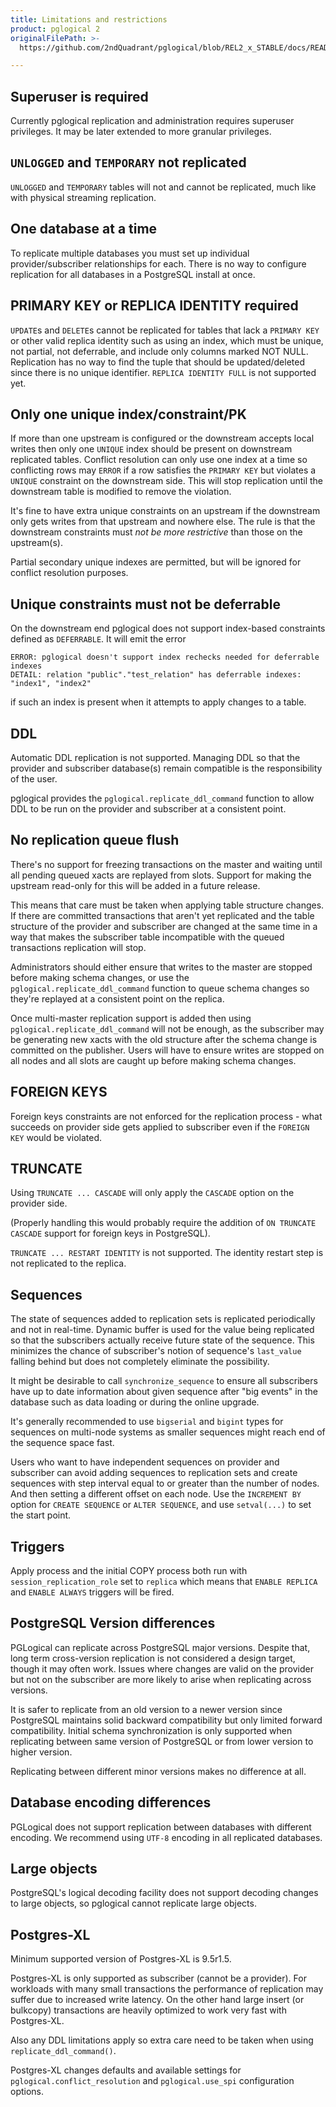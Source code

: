```yaml
---
title: Limitations and restrictions
product: pglogical 2
originalFilePath: >-
  https://github.com/2ndQuadrant/pglogical/blob/REL2_x_STABLE/docs/README.md?plain=1#L769-#L938

---
```


## Superuser is required

Currently pglogical replication and administration requires superuser
privileges. It may be later extended to more granular privileges.

## `UNLOGGED` and `TEMPORARY` not replicated

`UNLOGGED` and `TEMPORARY` tables will not and cannot be replicated, much like
with physical streaming replication.

## One database at a time

To replicate multiple databases you must set up individual provider/subscriber
relationships for each. There is no way to configure replication for all databases
in a PostgreSQL install at once.

## PRIMARY KEY or REPLICA IDENTITY required

`UPDATE`s and `DELETE`s cannot be replicated for tables that lack a `PRIMARY
KEY` or other valid replica identity such as using an index, which must be unique,
not partial, not deferrable, and include only columns marked NOT NULL.
Replication has no way to find the tuple that should be updated/deleted since
there is no unique identifier.
`REPLICA IDENTITY FULL` is not supported yet.

## Only one unique index/constraint/PK

If more than one upstream is configured or the downstream accepts local writes
then only one `UNIQUE` index should be present on downstream replicated tables.
Conflict resolution can only use one index at a time so conflicting rows may
`ERROR` if a row satisfies the `PRIMARY KEY` but violates a `UNIQUE` constraint
on the downstream side. This will stop replication until the downstream table
is modified to remove the violation.

It's fine to have extra unique constraints on an upstream if the downstream only
gets writes from that upstream and nowhere else. The rule is that the downstream
constraints must *not be more restrictive* than those on the upstream(s).

Partial secondary unique indexes are permitted, but will be ignored for
conflict resolution purposes.

## Unique constraints must not be deferrable

On the downstream end pglogical does not support index-based constraints
defined as `DEFERRABLE`. It will emit the error

```
ERROR: pglogical doesn't support index rechecks needed for deferrable indexes
DETAIL: relation "public"."test_relation" has deferrable indexes: "index1", "index2"
```

if such an index is present when it attempts to apply changes to a table.

## DDL

Automatic DDL replication is not supported. Managing DDL so that the provider and
subscriber database(s) remain compatible is the responsibility of the user.

pglogical provides the `pglogical.replicate_ddl_command` function to allow DDL
to be run on the provider and subscriber at a consistent point.

## No replication queue flush

There's no support for freezing transactions on the master and waiting until
all pending queued xacts are replayed from slots. Support for making the
upstream read-only for this will be added in a future release.

This means that care must be taken when applying table structure changes. If
there are committed transactions that aren't yet replicated and the table
structure of the provider and subscriber are changed at the same time in a way
that makes the subscriber table incompatible with the queued transactions
replication will stop.

Administrators should either ensure that writes to the master are stopped
before making schema changes, or use the `pglogical.replicate_ddl_command`
function to queue schema changes so they're replayed at a consistent point
on the replica.

Once multi-master replication support is added then using
`pglogical.replicate_ddl_command` will not be enough, as the subscriber may be
generating new xacts with the old structure after the schema change is
committed on the publisher. Users will have to ensure writes are stopped on all
nodes and all slots are caught up before making schema changes.

## FOREIGN KEYS

Foreign keys constraints are not enforced for the replication process - what
succeeds on provider side gets applied to subscriber even if the `FOREIGN KEY`
would be violated.

## TRUNCATE

Using `TRUNCATE ... CASCADE` will only apply the `CASCADE` option on the
provider side.

(Properly handling this would probably require the addition of `ON TRUNCATE CASCADE`
support for foreign keys in PostgreSQL).

`TRUNCATE ... RESTART IDENTITY` is not supported. The identity restart step is
not replicated to the replica.

## Sequences

The state of sequences added to replication sets is replicated periodically
and not in real-time. Dynamic buffer is used for the value being replicated so
that the subscribers actually receive future state of the sequence. This
minimizes the chance of subscriber's notion of sequence's `last_value` falling
behind but does not completely eliminate the possibility.

It might be desirable to call `synchronize_sequence` to ensure all subscribers
have up to date information about given sequence after "big events" in the
database such as data loading or during the online upgrade.

It's generally recommended to use `bigserial` and `bigint` types for sequences
on multi-node systems as smaller sequences might reach end of the sequence
space fast.

Users who want to have independent sequences on provider and subscriber can
avoid adding sequences to replication sets and create sequences with step
interval equal to or greater than the number of nodes. And then setting a
different offset on each node. Use the `INCREMENT BY` option for
`CREATE SEQUENCE` or `ALTER SEQUENCE`, and use `setval(...)` to set the start
point.

## Triggers

Apply process and the initial COPY process both run with
`session_replication_role` set to `replica` which means that `ENABLE REPLICA`
and `ENABLE ALWAYS` triggers will be fired.

## PostgreSQL Version differences

PGLogical can replicate across PostgreSQL major versions. Despite that, long
term cross-version replication is not considered a design target, though it may
often work. Issues where changes are valid on the provider but not on the
subscriber are more likely to arise when replicating across versions.

It is safer to replicate from an old version to a newer version since PostgreSQL
maintains solid backward compatibility but only limited forward compatibility.
Initial schema synchronization is only supported when replicating between same
version of PostgreSQL or from lower version to higher version.

Replicating between different minor versions makes no difference at all.

## Database encoding differences

PGLogical does not support replication between databases with different
encoding. We recommend using `UTF-8` encoding in all replicated databases.

## Large objects

PostgreSQL's logical decoding facility does not support decoding changes
to large objects, so pglogical cannot replicate large objects.

## Postgres-XL

Minimum supported version of Postgres-XL is 9.5r1.5.

Postgres-XL is only supported as subscriber (cannot be a provider). For
workloads with many small transactions the performance of replication may
suffer due to increased write latency. On the other hand large insert
(or bulkcopy) transactions are heavily optimized to work very fast with
Postgres-XL.

Also any DDL limitations apply so extra care need to be taken when using
`replicate_ddl_command()`.

Postgres-XL changes defaults and available settings for
`pglogical.conflict_resolution` and `pglogical.use_spi` configuration options.
